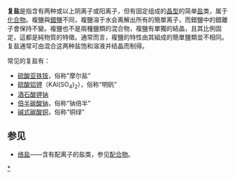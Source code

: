 {{noteTA 
|T=zh-hans:复盐; zh-hant:複鹽; 
|1=zh-hans:复盐; zh-hant:複鹽; 
|2=zh-hans:配; zh-hant:錯; 
|3=zh-hans:络盐; zh-hant:錯鹽; 
}}
'''复盐'''是指含有两种或以上阴离子或阳离子，但有固定组成的[[晶体结构|晶型]]的简单[[盐|盐]]类，属于[[化合物|化合物]]。複鹽與[[錯鹽|錯鹽]]不同，複鹽溶于水会离解出所有的簡單离子，而錯鹽中的錯離子會保持不變。複鹽也不是兩種鹽類的混合物，複鹽有單獨的結晶，且其比例固定，這都是純物質的特徵。通常而言，複鹽的特性由其組成的簡單鹽類並不相同。复盐通常可由混合这两种盐饱和溶液并结晶而制得。

常见的复盐有：
*[[硫酸亚铁铵|硫酸亚铁铵]]，俗称“摩尔盐”
*[[硫酸铝钾|硫酸铝钾]]（KAl(SO<sub>4</sub>)<sub>2</sub>），俗称“明矾”
*[[酒石酸钾钠|酒石酸钾钠]]
*[[钠倍半|倍半碳酸钠]]，俗称“钠倍半”
*[[碱式碳酸铜|碱式碳酸铜]]，俗称“铜绿”

==参见==
*[[络盐|络盐]]——含有配离子的盐类，参见[[配合物|配合物]]。

{{chem-stub}}

[[Category:复盐|*]]